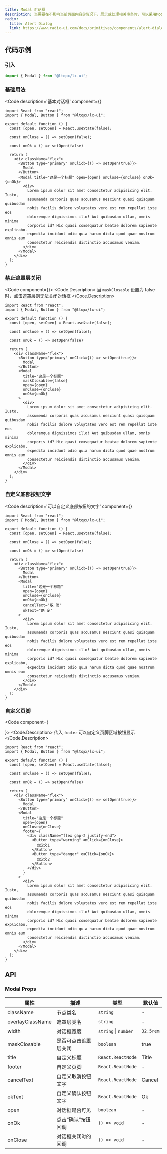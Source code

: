 ```yaml
---
title: Modal 对话框
description: 当需要在不影响当前页面内容的情况下，展示或处理相关事务时，可以采用Modal模态框在当前页面打开一个浮层，承载相应的操作。
radix:
  title: Alert Dialog
  link: https://www.radix-ui.com/docs/primitives/components/alert-dialog
---
```



## 代码示例

### 引入

```js copy
import { Modal } from "@ltopx/lx-ui";
```

### 基础用法

<Code 
  description='基本对话框' 
  component={<Basic />}
>
```tsx filename="Modal.tsx" copy
import React from "react";
import { Modal, Button } from "@ltopx/lx-ui";

export default function () {
  const [open, setOpen] = React.useState(false);
  
  const onClose = () => setOpen(false);
  
  const onOk = () => setOpen(false);
  
  return (
    <div className="flex">
      <Button type="primary" onClick={() => setOpen(true)}>
        Modal
      </Button>
      <Modal title="这是一个标题" open={open} onClose={onClose} onOk={onOk}>
        <div>
          Lorem ipsum dolor sit amet consectetur adipisicing elit. Iusto,
          assumenda corporis quas accusamus nesciunt quasi quisquam quibusdam
          nobis facilis dolore voluptates vero est rem repellat iste eos
          doloremque dignissimos illo! Aut quibusdam ullam, omnis minima
          corporis id? Hic quasi consequatur beatae dolorem sapiente explicabo,
          expedita incidunt odio quia harum dicta quod quae nostrum omnis eum
          consectetur reiciendis distinctio accusamus veniam.
        </div>
      </Modal>
    </div>
  );
}
```
</Code>

### 禁止遮罩层关闭

<Code component={<MaskClosable />}>
<Code.Description>
  当 `maskClosable` 设置为 false 时，点击遮罩层则无法关闭对话框
</Code.Description>
```tsx filename="Modal.tsx" copy {17}
import React from "react";
import { Modal, Button } from "@ltopx/lx-ui";

export default function () {
  const [open, setOpen] = React.useState(false);
  
  const onClose = () => setOpen(false);
  
  const onOk = () => setOpen(false);
  
  return (
    <div className="flex">
      <Button type="primary" onClick={() => setOpen(true)}>
        Modal
      </Button>
      <Modal
        title="这是一个标题"
        maskClosable={false}
        open={open}
        onClose={onClose}
        onOk={onOk}
      >
        <div>
          Lorem ipsum dolor sit amet consectetur adipisicing elit. Iusto,
          assumenda corporis quas accusamus nesciunt quasi quisquam quibusdam
          nobis facilis dolore voluptates vero est rem repellat iste eos
          doloremque dignissimos illo! Aut quibusdam ullam, omnis minima
          corporis id? Hic quasi consequatur beatae dolorem sapiente explicabo,
          expedita incidunt odio quia harum dicta quod quae nostrum omnis eum
          consectetur reiciendis distinctio accusamus veniam.
        </div>
      </Modal>
    </div>
  );
}
```
</Code>

### 自定义底部按钮文字

<Code 
  description='可以自定义底部按钮的文字' 
  component={<FooterText />}
>
```tsx filename="Modal.tsx" copy {20,21}
import React from "react";
import { Modal, Button } from "@ltopx/lx-ui";

export default function () {
  const [open, setOpen] = React.useState(false);
  
  const onClose = () => setOpen(false);
  
  const onOk = () => setOpen(false);
  
  return (
    <div className="flex">
      <Button type="primary" onClick={() => setOpen(true)}>
        Modal
      </Button>
      <Modal
        title="这是一个标题"
        open={open}
        onClose={onClose}
        onOk={onOk}
        cancelText="取 消"
        okText="确 定"
      >
        <div>
          Lorem ipsum dolor sit amet consectetur adipisicing elit. Iusto,
          assumenda corporis quas accusamus nesciunt quasi quisquam quibusdam
          nobis facilis dolore voluptates vero est rem repellat iste eos
          doloremque dignissimos illo! Aut quibusdam ullam, omnis minima
          corporis id? Hic quasi consequatur beatae dolorem sapiente explicabo,
          expedita incidunt odio quia harum dicta quod quae nostrum omnis eum
          consectetur reiciendis distinctio accusamus veniam.
        </div>
      </Modal>
    </div>
  );
}
```
</Code>

### 自定义页脚

<Code component={<Footer />}>
<Code.Description>
  传入 `footer` 可以自定义页脚区域按钮显示
</Code.Description>
```tsx filename="Modal.tsx" copy {19-28}
import React from "react";
import { Modal, Button } from "@ltopx/lx-ui";

export default function () {
  const [open, setOpen] = React.useState(false);
  
  const onClose = () => setOpen(false);
  
  const onOk = () => setOpen(false);
  
  return (
    <div className="flex">
      <Button type="primary" onClick={() => setOpen(true)}>
        Modal
      </Button>
      <Modal
        title="这是一个标题"
        open={open}
        onClose={onClose}
        footer={
          <div className="flex gap-2 justify-end">
            <Button type="warning" onClick={onClose}>
              自定义1
            </Button>
            <Button type="danger" onClick={onOk}>
              自定义2
            </Button>
          </div>
        }
      >
        <div>
          Lorem ipsum dolor sit amet consectetur adipisicing elit. Iusto,
          assumenda corporis quas accusamus nesciunt quasi quisquam quibusdam
          nobis facilis dolore voluptates vero est rem repellat iste eos
          doloremque dignissimos illo! Aut quibusdam ullam, omnis minima
          corporis id? Hic quasi consequatur beatae dolorem sapiente explicabo,
          expedita incidunt odio quia harum dicta quod quae nostrum omnis eum
          consectetur reiciendis distinctio accusamus veniam.
        </div>
      </Modal>
    </div>
  );
}
```
</Code>

## API

### Modal Props

| 属性             | 描述                 | 类型                 | 默认值    |
| ---------------- | -------------------- | -------------------- | --------- |
| className        | 节点类名             | `string`             | -         |
| overlayClassName | 遮罩层类名           | `string`             | -         |
| width            | 对话框宽度           | `string` \| `number` | `32.5rem` |
| maskClosable     | 是否可点击遮罩层关闭 | `boolean`            | true      |
| title            | 自定义标题           | `React.ReactNode`    | Title     |
| footer           | 自定义页脚           | `React.ReactNode`    | -         |
| cancelText       | 自定义取消按钮文字   | `React.ReactNode`    | Cancel    |
| okText           | 自定义确认按钮文字   | `React.ReactNode`    | Ok        |
| open             | 对话框是否可见       | `boolean`            | -         |
| onOk             | 点击“确认”按钮回调   | `() => void`         | -         |
| onClose          | 对话框关闭时的回调   | `() => void`         | -         |
